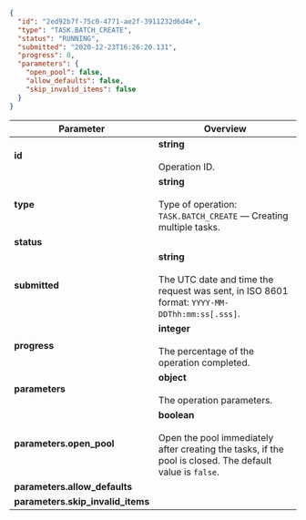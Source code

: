 
```json
{
  "id": "2ed92b7f-75c0-4771-ae2f-3911232d6d4e",
  "type": "TASK.BATCH_CREATE",
  "status": "RUNNING",
  "submitted": "2020-12-23T16:26:20.131",
  "progress": 0,
  "parameters": {
    "open_pool": false,
    "allow_defaults": false,
    "skip_invalid_items": false
  }
}
```

Parameter | Overview
----- | -----
**id** | **string**<br/><br/>Operation ID.
**type** | **string**<br/><br/>Type of operation: `TASK.BATCH_CREATE` — Creating multiple tasks.
**status** | <CreateTaskTable8/>
**submitted** | **string**<br/><br/>The UTC date and time the request was sent, in ISO 8601 format: `YYYY-MM-DDThh:mm:ss[.sss]`.
**progress** | **integer**<br/><br/>The percentage of the operation completed.
**parameters** | **object**<br/><br/>The operation parameters.
**parameters.open_pool** | **boolean**<br/><br/>Open the pool immediately after creating the tasks, if the pool is closed. The default value is `false`.
**parameters.allow_defaults** | <CreateTaskTable2/>
**parameters.skip_invalid_items** | <CreateTaskTable3/>